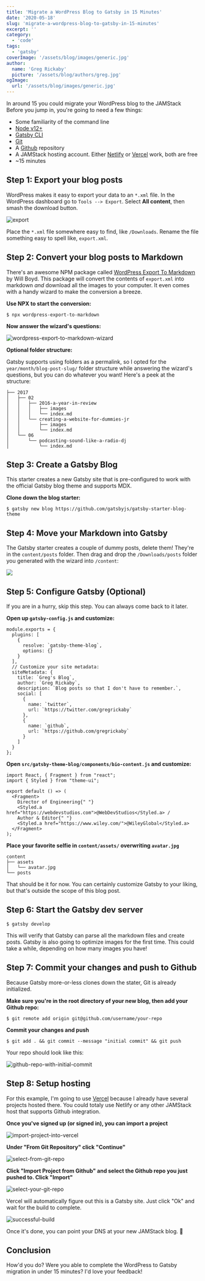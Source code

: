 ```yaml
---
title: 'Migrate a WordPress Blog to Gatsby in 15 Minutes'
date: '2020-05-18'
slug: 'migrate-a-wordpress-blog-to-gatsby-in-15-minutes'
excerpt: ''
category:
  - 'code'
tags:
  - 'gatsby'
coverImage: '/assets/blog/images/generic.jpg'
author:
  name: 'Greg Rickaby'
  picture: '/assets/blog/authors/greg.jpg'
ogImage:
  url: '/assets/blog/images/generic.jpg'
---
```


In around 15 you could migrate your WordPress blog to the JAMStack Before you jump in, you're going to need a few things:

- Some familiarity of the command line
- [Node v12+](https://nodejs.org)
- [Gatsby CLI](https://www.gatsbyjs.org/docs/gatsby-cli/)
- [Git](https://git-scm.com/)
- A [Github](https://github.com/) repository
- A JAMStack hosting account. Either [Netlify](https://app.netlify.com/) or [Vercel](https://vercel.com/) work, both are free
- ~15 minutes

## Step 1: Export your blog posts

WordPress makes it easy to export your data to an `*.xml` file. In the WordPress dashboard go to `Tools --> Export`. Select **All content**, then smash the download button.

![export](images/export-from-wordpress.png)

Place the `*.xml` file somewhere easy to find, like `/Downloads`. Rename the file something easy to spell like, `export.xml`.

## Step 2: Convert your blog posts to Markdown

There's an awesome NPM package called [WordPress Export To Markdown](https://github.com/lonekorean/wordpress-export-to-markdown) by Will Boyd. This package will convert the contents of `export.xml` into markdown _and_ download all the images to your computer. It even comes with a handy wizard to make the conversion a breeze.

**Use NPX to start the conversion:**

```
$ npx wordpress-export-to-markdown
```

**Now answer the wizard's questions:**

![wordpress-export-to-markdown-wizard](images/wordpress-export-to-markdown.png)

**Optional folder structure:**

Gatsby supports using folders as a permalink, so I opted for the `year/month/blog-post-slug/` folder structure while answering the wizard's questions, but you can do whatever you want! Here's a peek at the structure:

```
├── 2017
│   ├── 02
│   │   ├── 2016-a-year-in-review
│   │   │   ├── images
│   │   │   └── index.md
│   │   └── creating-a-website-for-dummies-jr
│   │       ├── images
│   │       └── index.md
│   └── 06
│       └── podcasting-sound-like-a-radio-dj
│           └── index.md
```

## Step 3: Create a Gatsby Blog

This starter creates a new Gatsby site that is pre-configured to work with the official Gatsby blog theme and supports MDX.

**Clone down the blog starter:**

```
$ gatsby new blog https://github.com/gatsbyjs/gatsby-starter-blog-theme
```

## Step 4: Move your Markdown into Gatsby

The Gatsby starter creates a couple of dummy posts, delete them! They're in the `content/posts` folder. Then drag and drop the `/Downloads/posts` folder you generated with the wizard into `/content`:

![](/assets/blog/images/move-posts-to-gatsby.gif)

## Step 5: Configure Gatsby (Optional)

If you are in a hurry, skip this step. You can always come back to it later.

**Open up `gatsby-config.js` and customize:**

```
module.exports = {
  plugins: [
    {
      resolve: `gatsby-theme-blog`,
      options: {}
    }
  ],
  // Customize your site metadata:
  siteMetadata: {
    title: `Greg's Blog`,
    author: `Greg Rickaby`,
    description: `Blog posts so that I don't have to remember.`,
    social: [
      {
        name: `twitter`,
        url: `https://twitter.com/gregrickaby`
      },
      {
        name: `github`,
        url: `https://github.com/gregrickaby`
      }
    ]
  }
};
```

**Open `src/gatsby-theme-blog/components/bio-content.js` and customize:**

```
import React, { Fragment } from "react";
import { Styled } from "theme-ui";

export default () => (
  <Fragment>
    Director of Engineering{" "}
    <Styled.a href="https://webdevstudios.com">@WebDevStudios</Styled.a> /
    Author & Editor{" "}
    <Styled.a href="https://www.wiley.com/">@WileyGlobal</Styled.a>
  </Fragment>
);
```

**Place your favorite selfie in `content/assets/` overwriting `avatar.jpg`**

```
content
├── assets
│   └── avatar.jpg
└── posts
```

That should be it for now. You can certainly customize Gatsby to your liking, but that's outside the scope of this blog post.

## Step 6: Start the Gatsby dev server

```
$ gatsby develop
```

This will verify that Gatsby can parse all the markdown files and create posts. Gatsby is also going to optimize images for the first time. This could take a while, depending on how many images you have!

## Step 7: Commit your changes and push to Github

Because Gatsby more-or-less clones down the stater, Git is already initialized.

**Make sure you're in the root directory of your new blog, then add your Github repo:**

```
$ git remote add origin git@github.com/username/your-repo
```

**Commit your changes and push**

```
$ git add . && git commit --message "initial commit" && git push
```

Your repo should look like this:

![github-repo-with-initial-commit](images/github-repo-with-initial-commit.png)

## Step 8: Setup hosting

For this example, I'm going to use [Vercel](https://vercel.com) because I already have several projects hosted there. You could totaly use Netlify or any other JAMStack host that supports Github integration.

**Once you've signed up (or signed in), you can import a project**

![import-project-into-vercel](images/import-project-into-vercel.png)

**Under "From Git Repository" click "Continue"**

![select-from-git-repo](images/select-from-git-repo.png)

**Click "Import Project from Github" and select the Github repo you just pushed to. Click "Import"**

![select-your-git-repo](images/select-your-repo.png)

Vercel will automatically figure out this is a Gatsby site. Just click "Ok" and wait for the build to complete.

![successful-build](images/successful-build.png)

Once it's done, you can point your DNS at your new JAMStack blog. 💪

## Conclusion

How'd you do? Were you able to complete the WordPress to Gatsby migration in under 15 minutes? I'd love your feedback!
